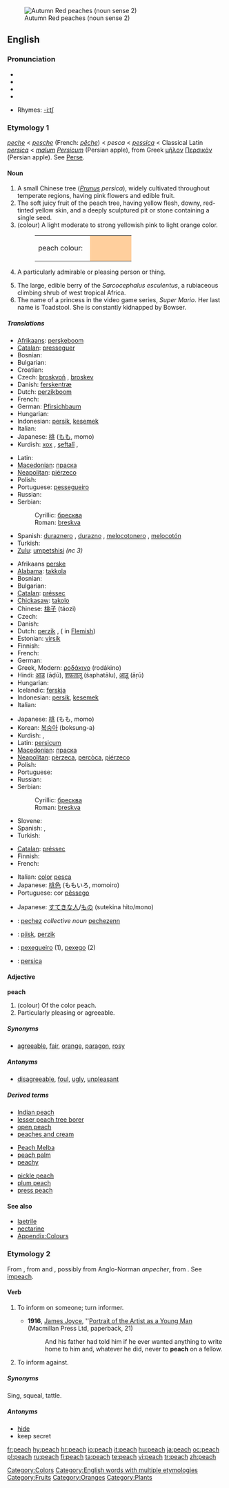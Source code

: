 {{wikipedia|dab=peach (disambiguation)|peach}}
[[Image:Autumn Red peaches.jpg|thumb|Autumn Red peaches (noun sense 2)]]
==English==

===Pronunciation===
* {{enPR|pēch}}
* {{IPA|/piːʧ/}}
* {{SAMPA|/pi:tS/}}
* {{audio|en-us-peach.ogg|Audio (US)}}

* Rhymes: [[Rhymes:English:-iːtʃ|-iːtʃ]]

===Etymology 1===
{{ME.}} ''[[peche]]'' < {{OF.}} ''[[pesche]]'' (French: ''[[pêche]]'') < {{ML.}} ''pesca'' < {{VL.}} ''[[pessica]]'' < Classical Latin ''[[persica]]'' < ''[[malum]] [[Persicum]]'' (Persian apple), from Greek [[μῆλον]] [[Περσικόν]] (Persian apple). See [[Perse]].

====Noun====
{{wikipedia}}
{{en-noun|peaches}}

# A small Chinese tree (''[[Prunus]] persica''), widely cultivated throughout temperate regions, having pink flowers and edible fruit.
# The soft juicy fruit of the peach tree, having yellow flesh, downy, red-tinted yellow skin, and a deeply sculptured pit or stone containing a single seed.
# (colour) A light moderate to strong yellowish pink to light orange color.
#: <table><tr><td>peach colour: &nbsp;</td> <td bgcolor="#FFCF9D" width="80">&nbsp; </td></tr></table>
# {{informal}} A particularly admirable or pleasing person or thing.
# The large, edible berry of the ''Sarcocephalus esculentus'', a rubiaceous climbing shrub of west tropical Africa.
# The name of a princess in the video game series, ''Super Mario''. Her last name is Toadstool. She is constantly kidnapped by Bowser.

=====Translations=====
{{trans-top|tree}}
* [[Afrikaans]]: [[perskeboom]]
* [[Catalan]]: [[presseguer]] {{m}}
* Bosnian: {{t-|bs|breskva|f}}
* Bulgarian: {{t+|bg|праскова|m|tr=praskova|sc=Cyrl}}
* Croatian: {{t+|hr|breskva|f}}
* Czech: [[broskvoň]] {{f}}, [[broskev]] {{f}} {{italbrac|informal}}
* Danish: [[ferskentræ]] {{n}}
* Dutch: [[perzikboom]] {{m}}
* French: {{t+|fr|pêcher|m}}
* German: [[Pfirsichbaum]] {{m}}
* Hungarian: {{t|hu|őszibarackfa}}
* Indonesian: [[persik]], [[kesemek]]
* Italian: {{t+|it|pesco|m}}
* Japanese: [[桃]] ([[もも]], momo)
* Kurdish: [[xox]] {{f}}, [[şeftalî]] {{g|Kurdish}}, {{KUchar|[[قۆخ]]}}
{{trans-mid}}
* Latin: {{t-|la|persica|f}}
* [[Macedonian]]: [[праска]] {{f}}
* [[Neapolitan]]: [[piérzeco]] {{m}}
* Polish: {{t+|pl|brzoskwinia|f}}
* Portuguese: [[pessegueiro]] {{m}}
* Russian: {{t+|ru|персик|m|tr=pérsik|sc=Cyrl}}
* Serbian:
*: Cyrillic: [[бресква#Serbian|бресква]] {{f}}
*: Roman: [[breskva#Serbian|breskva]] {{f}}
* Spanish: [[duraznero]] {{m}}, [[durazno]] {{m}}, [[melocotonero]] {{m}}, [[melocotón]] {{m}}
* Turkish: {{t+|tr|şeftali}}
* [[Zulu]]: [[umpetshisi]] ''(nc 3)''
{{trans-bottom}}

{{trans-top|fruit}}
* Afrikaans [[perske]]
* [[Alabama]]: [[takkola]]
* Bosnian: {{t-|bs|breskva|f}}
* Bulgarian: {{t+|bg|праскова|m|tr=praskova|sc=Cyrl}}
* [[Catalan]]: [[préssec]] {{m}}
* [[Chickasaw]]: [[takolo]]
* Chinese: [[桃子]] (táozi)
* Czech: {{t-|cs|broskev|f}}
* Danish: {{t+|da|fersken|c}}
* Dutch: [[perzik]] {{m}}, ({{f}} in [[Flemish]])
* Estonian: [[virsik]]
* Finnish: {{t+|fi|persikka}}
* French: {{t+|fr|pêche|f}}
* German: {{t+|de|Pfirsich|m}}
* Greek, Modern: [[ροδάκινο]] (rodákino) {{n}}
* Hindi: [[आड]] (āḍū), [[शफतालु]] (śaphatālu), [[आड़ू]] (āṛū)
* Hungarian: {{t+|hu|őszibarack}}
* Icelandic: [[ferskja]] {{f}}
* Indonesian: [[persik]], [[kesemek]]
* Italian: {{t+|it|pesca|f}}
{{trans-mid}}
* Japanese: [[桃]] (もも, momo)
* Korean: [[복숭아]] (boksung-a)
* Kurdish: {{t+|ku|xox|f}}, {{t+|ku|şeftalî}}
* Latin: [[persicum]] {{n}}
* [[Macedonian]]: [[праска]] {{f}}
* [[Neapolitan]]: [[pèrzeca]], [[percòca]], [[piérzeco]]
* Polish: {{t+|pl|brzoskwinia|f}}
* Portuguese: {{t+|pt|pêssego|m}}
* Russian: {{t+|ru|персик|m|tr=pérsik|sc=Cyrl}}
* Serbian:
*: Cyrillic: [[бресква#Serbian|бресква]] {{f}}
*: Roman: [[breskva#Serbian|breskva]] {{f}}
* Slovene: {{t+|sl|breskev|f}}
* Spanish: {{t+|es|durazno|m}}, {{t+|es|melocotón|m}}
* Turkish: {{t+|tr|şeftali}}
{{trans-bottom}}

{{trans-top|colour}}
* [[Catalan]]: [[préssec]] {{m}}
* Finnish: {{t+|fi|persikka}}
* French: {{t+|fr|pêche|f}}
{{trans-mid}}
* Italian: [[color]] [[pesca]]
* Japanese: [[桃色]] (ももいろ, momoiro)
* Portuguese: cor [[pêssego]] {{f}}
{{trans-bottom}}

{{trans-top|pleasing person/thing}}
* Japanese: [[すてき]]な[[人]]/[[もの]] (sutekina hito/mono)
{{trans-mid}}
{{trans-bottom}}

{{trans-top|berry}}
{{trans-mid}}
{{trans-bottom}}

{{checktrans-top}}
<!--Remove this section once all of the translations below have been moved into the tables above.-->
* {{ttbc|Breton}}: [[pechez]] ''collective noun'' [[pechezenn]] {{f}} {{s}}
* {{ttbc|Frisian}}: [[pjisk]], [[perzik]] {{g|Frisian}}
* {{ttbc|Galician}}: [[pexegueiro]] {{m}} (1), [[pexego]] {{m}} (2)
* {{ttbc|Latin}}: [[persica]]
{{checktrans-bottom}}

====Adjective====
'''peach'''

# (colour) Of the color peach.
# Particularly pleasing or agreeable.

=====Synonyms=====
* [[agreeable]], [[fair]], [[orange]], [[paragon]], [[rosy]]

=====Antonyms=====
* [[disagreeable]], [[foul]], [[ugly]], [[unpleasant]]

=====Derived terms=====
{{top3}}
* [[Indian peach]]
* [[lesser peach tree borer]]
* [[open peach]]
* [[peaches and cream]]
{{mid3}}
* [[Peach Melba]]
* [[peach palm]]
* [[peachy]]
{{mid3}}
* [[pickle peach]]
* [[plum peach]]
* [[press peach]]
{{bottom}}

====See also====
* [[laetrile]]
* [[nectarine]]
* [[Wiktionary_Appendix:Colours|Appendix:Colours]]

===Etymology 2===

From {{etyl|enm}} {{term|pechen||lang=enm}}, from {{term|apechen||lang=enm|to accuse}} and {{term|empechen||lang=enm|to accuse}}, possibly from Anglo-Norman ''anpecher'', from {{LL.}} {{term|impedicō||lang=la|entangle}}. See [[impeach]].

====Verb====
{{en-verb|peach|es}}
# {{intransitive|obsolete}} To inform on someone; turn informer.
#* '''1916''', [[w:James Joyce|James Joyce]], ''[[w:Portrait of the Artist as a Young Man|Portrait of the Artist as a Young Man]] (Macmillan Press Ltd, paperback, 21)
#*:And his father had told him if he ever wanted anything to write home to him and, whatever he did, never to '''peach''' on a fellow.
# {{transitive|obsolete}} <!-- is this obsolete, too??? -->To inform against.

=====Synonyms=====
Sing, squeal, tattle.

=====Antonyms=====
* [[hide]]
* keep secret

[[Category:Colors]]
[[Category:English words with multiple etymologies]]
[[Category:Fruits]]
[[Category:Oranges]]
[[Category:Plants]]

[[fr:peach]]
[[hy:peach]]
[[hr:peach]]
[[io:peach]]
[[it:peach]]
[[hu:peach]]
[[ja:peach]]
[[oc:peach]]
[[pl:peach]]
[[ru:peach]]
[[fi:peach]]
[[ta:peach]]
[[te:peach]]
[[vi:peach]]
[[tr:peach]]
[[zh:peach]]